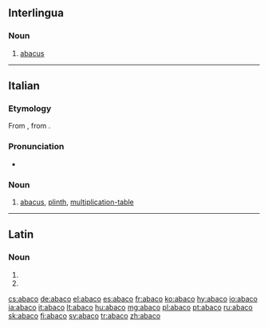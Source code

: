 {{also|ábaco}}
==Interlingua==

===Noun===
{{ia-noun}}

# [[abacus]]

----

==Italian==

===Etymology===
From {{etyl|la|it}} {{term|abacus||counting board|lang=la}}, from {{etyl|grc|it}} {{term|ἄβαξ||board|tr=abax|lang=grc|sc=polytonic}}.

===Pronunciation===
* {{IPA|/ˈabako/|lang=it}}

===Noun===
{{it-noun|abac|m|o|hi}}

# [[abacus]], [[plinth]], [[multiplication-table]]

----

==Latin==

===Noun===
{{la-noun-form|abacō|g=m}}

# {{inflection of|abacus||dat|s|lang=la}}
# {{inflection of|abacus||abl|s|lang=la}}

[[cs:abaco]]
[[de:abaco]]
[[el:abaco]]
[[es:abaco]]
[[fr:abaco]]
[[ko:abaco]]
[[hy:abaco]]
[[io:abaco]]
[[ia:abaco]]
[[it:abaco]]
[[lt:abaco]]
[[hu:abaco]]
[[mg:abaco]]
[[pl:abaco]]
[[pt:abaco]]
[[ru:abaco]]
[[sk:abaco]]
[[fi:abaco]]
[[sv:abaco]]
[[tr:abaco]]
[[zh:abaco]]